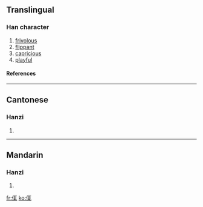 ==Translingual==
===Han character===
{{Han char|rn=9|rad=人|as=07|sn=9|four=|canj=人尸十山 (OSJU)}}
# [[frivolous]]
# [[flippant]]
# [[capricious]]
# [[playful]]
====References====
{{Han ref|kx=0103.240|hdz=10156.150|uh=3459|ud=13401}}

----
==Cantonese==
===Hanzi===
{{yue-hanzi|jyut=|y=dip6}}
# {{defn|Cantonese}}

----
==Mandarin==
===Hanzi===
{{cmn-hanzi|pin=[[dié]] ([[die2]]), [[yǒng]] ([[yong3]])|wg=tieh<sup>2</sup>, yung<sup>3</sup>}}
# {{defn|Mandarin}}

[[fr:㑙]]
[[ko:㑙]]